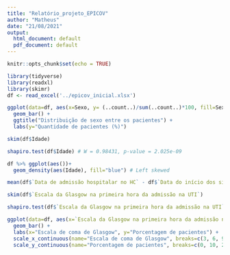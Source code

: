 ```yaml
---
title: "Relatório_projeto_EPICOV"
author: "Matheus"
date: "21/08/2021"
output:
  html_document: default
  pdf_document: default
---
```


```r
knitr::opts_chunk$set(echo = TRUE)
```
```r
library(tidyverse)
library(readxl)
library(skimr)
df <- read_excel('../epicov_inicial.xlsx')
```

```r
ggplot(data=df, aes(x=Sexo, y= (..count..)/sum(..count..)*100, fill=Sexo)) + 
  geom_bar() +
  ggtitle("Distribuição de sexo entre os pacientes") +
  labs(y="Quantidade de pacientes (%)")
```


```r

skim(df$Idade)

shapiro.test(df$Idade) # W = 0.98431, p-value = 2.025e-09

df %>% ggplot(aes())+
  geom_density(aes(Idade), fill="blue") # Left skewed
```

```r
mean(df$`Data de admissão hospitalar no HC` - df$`Data do início dos sintomas`)/(24*60*60) # 8.38 dias de diferença
```

```r
skim(df$`Escala da Glasgow na primeira hora da admissão na UTI`)

shapiro.test(df$`Escala da Glasgow na primeira hora da admissão na UTI`)

ggplot(data=df, aes(x=`Escala da Glasgow na primeira hora da admissão na UTI`, y=(..count..)/sum(..count..)*100), fill="blue") +
  geom_bar() +
  labs(x="Escala de coma de Glasgow", y="Porcentagem de pacientes") +
  scale_x_continuous(name="Escala de coma de Glasgow", breaks=c(3, 6, 9, 12, 15), limits=c(2,16)) +
  scale_y_continuous(name="Porcentagem de pacientes", breaks=c(0, 10, 20, 30, 40, 50, 60))
```

